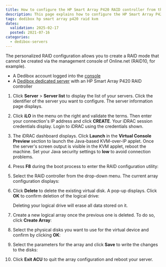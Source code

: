 ```yaml
---
title: How to configure the HP Smart Array P420 RAID controller from the KVM
description: This page explains how to configure the HP Smart Array P420 RAID controller on a Scaleway Dedibox from the KVM
tags: dedibox hp smart array p420 raid kvm
dates:
  validation: 2025-02-17
  posted: 2021-07-16
categories:
  - dedibox-servers
---
```




The personalized RAID configuration allows you to create a RAID mode that cannot be created via the management console of Online.net (RAID10, for example).

<Requirements />

- A Dedibox account logged into the [console](https://console.online.net)
- A [Dedibox dedicated server](https://www.scaleway.com/en/dedibox/) with an HP Smart Array P420 RAID controller

1. Click **Server** > **Server list** to display the list of your servers. Click the identifier of the server you want to configure. The server information page displays.
2. Click **iLO** in the menu on the right and validate the terms. Then enter your connection's IP address and click **CREATE**. Your iDRAC session credentials display. Login to iDRAC using the credentials shown.
3. The iDRAC dashboard displays. Click **Launch** in the **Virtual Console Preview** section to launch the Java-based KVM-over-IP applet. Once the server's screen output is visible in the KVM applet, reboot the machine.
    <Message type="tip">
      Set your Java security settings to **low** to avoid connection problems.
    </Message>
4. Press **F8** during the boot process to enter the RAID configuration utility:
    <Lightbox image={image} alt="" />
5. Select the RAID controller from the drop-down menu. The current array configuration displays:
    <Lightbox image={image2} alt="" />
6. Click **Delete** to delete the existing virtual disk. A pop-up displays. Click **OK** to confirm deletion of the logical drive:
    <Lightbox image={image3} alt="" />

    <Message type="important">
      Deleting your logical drive will erase all data stored on it.
    </Message>
7. Create a new logical array once the previous one is deleted. To do so, click **Create Array**:
    <Lightbox image={image4} alt="" />
8. Select the physical disks you want to use for the virtual device and confirm by clicking **OK**:
    <Lightbox image={image5} alt="" />
9. Select the parameters for the array and click **Save** to write the changes to the disks:
    <Lightbox image={image6} alt="" />
10. Click **Exit ACU** to quit the array configuration and reboot your server.


